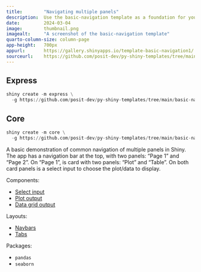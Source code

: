 ```yaml
---
title:        "Navigating multiple panels"
description:  Use the basic-navigation template as a foundation for your next Shiny app.
date:         2024-03-04
image:        thumbnail.png
imagealt:     "A screenshot of the basic-navigation template"
quarto-column-size: column-page
app-height:   700px
appurl:       https://gallery.shinyapps.io/template-basic-navigation1/
sourceurl:    https://github.com/posit-dev/py-shiny-templates/tree/main/basic-navigation
---
```


::: {.panel-tabset .shiny-mode-tabset  group="shiny-app-mode"}
## Express
``` python
shiny create -m express \
  -g https://github.com/posit-dev/py-shiny-templates/tree/main/basic-navigation
```
## Core
``` python
shiny create -m core \
  -g https://github.com/posit-dev/py-shiny-templates/tree/main/basic-navigation
```
:::


A basic demonstration of common navigation of multiple panels in Shiny.
The app has a navigation bar at the top, with two panels: "Page 1" and "Page 2".
On "Page 1", is card with two panels: "Plot" and "Table".
On both card panels is a select input to choose the plot/data to display.

Components:

* [Select input](/components/inputs/select-single)
* [Plot output](/components/outputs/plot-seaborn)
* [Data grid output](/components/outputs/data-grid)

Layouts:

* [Navbars](https://shiny.posit.co/py/layouts/navbars)
* [Tabs](https://shiny.posit.co/py/layouts/tabs)

Packages:

* `pandas`
* `seaborn`
